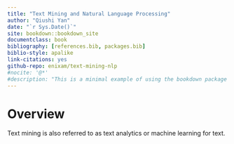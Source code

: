 ```yaml
--- 
title: "Text Mining and Natural Language Processing"
author: "Qiushi Yan"
date: "`r Sys.Date()`"
site: bookdown::bookdown_site
documentclass: book
bibliography: [references.bib, packages.bib]
biblio-style: apalike
link-citations: yes
github-repo: enixam/text-mining-nlp
#nocite: '@*'
#description: "This is a minimal example of using the bookdown package to write a book. The output format for this example is bookdown::gitbook."
---
```


# Overview

Text mining is also referred to as text analytics or machine learning for text. 


